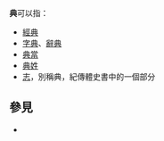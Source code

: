 '''典'''可以指：
* [[經典|經典]]
* [[字典|字典]]、[[辭典|辭典]]
*[[典當|典當]]
*[[典姓|典姓]]
*[[志|志]]，別稱典，紀傳體史書中的一個部分

== 參見 ==
* {{Lookfrom}}

{{disambig|D|Cat=一字消歧义}}